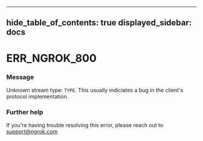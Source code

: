 

---
hide_table_of_contents: true
displayed_sidebar: docs
---


# ERR_NGROK_800

### Message
Unknown stream type: `TYPE`.
This usually indiciates a bug in the client's protocol implementation.

<ErrorDetails error="err_ngrok_800" />



### Further help
If you're having trouble resolving this error, please reach out to [support@ngrok.com](mailto:support@ngrok.com?subject=Help%20with%20ERR_NGROK_800)

